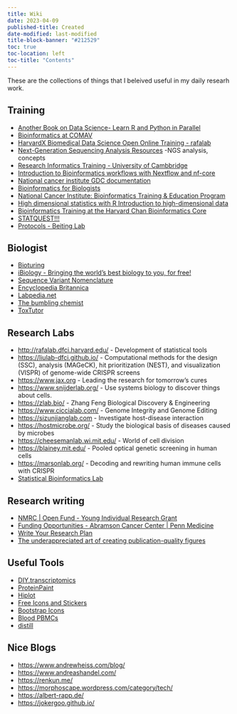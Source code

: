 ```yaml
---
title: Wiki
date: 2023-04-09
published-title: Created
date-modified: last-modified
title-block-banner: "#212529"
toc: true
toc-location: left
toc-title: "Contents"
---
```


These are the collections of things that I beleived useful in my daily researh work.


## Training

- [Another Book on Data Science- Learn R and Python in Parallel](https://www.anotherbookondatascience.com/)
- [Bioinformatics at COMAV](https://bioinf.comav.upv.es/courses/sequence_analysis/index.html)
- [HarvardX Biomedical Data Science Open Online Training - rafalab](https://rafalab.dfci.harvard.edu/pages/harvardx.html)
- [Next-Generation Sequencing Analysis Resources](https://learn.gencore.bio.nyu.edu/) -NGS analysis, concepts
- [Research Informatics Training - University of Cambbridge](https://cambiotraining.github.io/)
- [Introduction to Bioinformatics workflows with Nextflow and nf-core](https://carpentries-incubator.github.io/workflows-nextflow/)
- [National cancer institute GDC documentation](https://docs.gdc.cancer.gov/Data/Introduction/)
- [Bioinformatics for Biologists](https://biocorecrg.github.io/CRG_Bioinformatics_for_Biologists/)
- [National Cancer Institute: Bioinformatics Training & Education Program](https://bioinformatics.ccr.cancer.gov/btep/)
- [High dimensional statistics with R Introduction to high-dimensional data](https://carpentries-incubator.github.io/high-dimensional-stats-r/aio/index.html)
- [Bioinformatics Training at the Harvard Chan Bioinformatics Core](https://hbctraining.github.io/main/)
- [STATQUEST!!!](https://statquest.org/video-index/)
- [Protocols - Beiting Lab](https://protocols.hostmicrobe.org/)

## Biologist

- [Bioturing](https://blog.bioturing.com/)
- [iBiology - Bringing the world's best biology to you, for free!](https://www.ibiology.org/)
- [Sequence Variant Nomenclature](http://varnomen.hgvs.org/)
- [Encyclopedia Britannica](https://www.britannica.com/)
- [Labpedia.net](https://labpedia.net/)
- [The bumbling chemist](https://thebumblingbiochemist.com/)
- [ToxTutor](https://www.toxmsdt.com/0-toxtutor-home.html)

## Research Labs

- <http://rafalab.dfci.harvard.edu/> - Development of statistical tools
- <https://liulab-dfci.github.io/> - Computational methods for the design (SSC), analysis (MAGeCK), hit prioritization (NEST), and visualization (VISPR) of genome-wide CRISPR screens
- <https://www.jax.org> - Leading the research for tomorrow's cures
- <https://www.snijderlab.org/> - Use systems biology to discover things about cells.
- <https://zlab.bio/> - Zhang Feng Biological Discovery & Engineering
- <https://www.ciccialab.com/> - Genome Integrity and Genome Editing
- <https://sizunjianglab.com> - Investigate host-disease interaction
- <https://hostmicrobe.org/> - Study the biological basis of diseases caused by microbes
- <https://cheesemanlab.wi.mit.edu/> - World of cell division
- <https://blainey.mit.edu/> - Pooled optical genetic screening in human cells
- <https://marsonlab.org/> - Decoding and rewriting human immune cells with CRISPR
- [Statistical Bioinformatics Lab](https://odin.mdacc.tmc.edu/~wwang7/index.html)


## Research writing

- [NMRC | Open Fund - Young Individual Research Grant](https://www.nmrc.gov.sg/grants/competitive-research-grants/of-yirg)
- [Funding Opportunities - Abramson Cancer Center | Penn Medicine](https://www.pennmedicine.org/cancer/cancer-research/for-researchers/investigators-only/funding-opportunities)
- [Write Your Research Plan](https://www.niaid.nih.gov/grants-contracts/write-research-plan)
- [The underappreciated art of creating publication-quality figures](https://www.embopress.org/doi/abs/10.15252/embr.202255114)


## Useful Tools

- [DIY.transcriptomics](https://diytranscriptomics.com/lab/)
- [ProteinPaint](https://proteinpaint.stjude.org/)
- [Hiplot](https://hiplot.cn/)
- [Free Icons and Stickers](https://www.flaticon.com/)
- [Bootstrap Icons](https://icons.getbootstrap.com/)
- [Blood PBMCs](https://www.miltenyibiotec.com/US-en/resources/macs-handbook/human-cells-and-organs/human-cell-sources/blood-human.html)
- [distill](https://distill.pub/)

## Nice Blogs

- <https://www.andrewheiss.com/blog/>
- <https://www.andreashandel.com/>
- <https://renkun.me/>
- <https://morphoscape.wordpress.com/category/tech/>
- <https://albert-rapp.de/>
- <https://jokergoo.github.io/>
